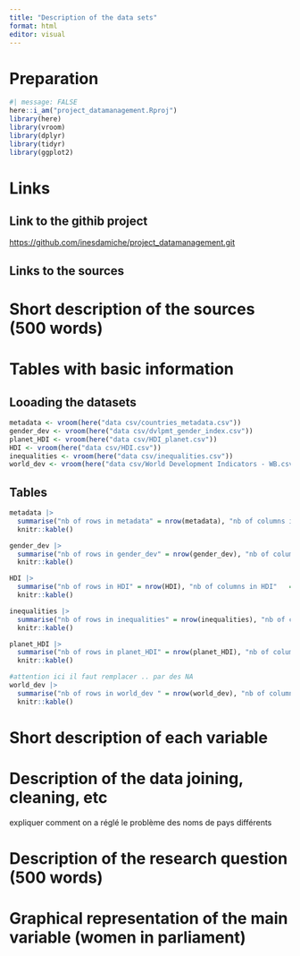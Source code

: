 ```yaml
---
title: "Description of the data sets"
format: html
editor: visual
---
```


# Preparation 
```r
#| message: FALSE
here::i_am("project_datamanagement.Rproj")
library(here)
library(vroom) 
library(dplyr)
library(tidyr)
library(ggplot2)
```

# Links

## Link to the githib project

<https://github.com/inesdamiche/project_datamanagement.git>

## Links to the sources 


# Short description of the sources (500 words)


# Tables with basic information 

## Looading the datasets  
```r
metadata <- vroom(here("data csv/countries_metadata.csv")) 
gender_dev <- vroom(here("data csv/dvlpmt_gender_index.csv"))
planet_HDI <- vroom(here("data csv/HDI_planet.csv"))
HDI <- vroom(here("data csv/HDI.csv"))
inequalities <- vroom(here("data csv/inequalities.csv"))
world_dev <- vroom(here("data csv/World Development Indicators - WB.csv"))
```
## Tables
```r
metadata |> 
  summarise("nb of rows in metadata" = nrow(metadata), "nb of columns in metadata"   = ncol(metadata), "number of na" = sum(is.na(metadata)))|>
  knitr::kable() 

gender_dev |> 
  summarise("nb of rows in gender_dev" = nrow(gender_dev), "nb of columns in metadata"   = ncol(gender_dev), "number of na" = sum(is.na(gender_dev)))|>
  knitr::kable()

HDI |> 
  summarise("nb of rows in HDI" = nrow(HDI), "nb of columns in HDI"   = ncol(HDI), "number of na" = sum(is.na(HDI)))|>
  knitr::kable()

inequalities |> 
  summarise("nb of rows in inequalities" = nrow(inequalities), "nb of columns in inequalities" = ncol(inequalities), "number of na" = sum(is.na(inequalities)))|>
  knitr::kable()

planet_HDI |> 
  summarise("nb of rows in planet_HDI" = nrow(planet_HDI), "nb of columns in planet_HDI" = ncol(planet_HDI), "number of na" = sum(is.na(planet_HDI)))|>
  knitr::kable()

#attention ici il faut remplacer .. par des NA 
world_dev |> 
  summarise("nb of rows in world_dev " = nrow(world_dev), "nb of columns in world_dev" = ncol(world_dev), "number of na" = sum(is.na(world_dev)))|>
  knitr::kable()

```


# Short description of each variable 

# Description of the data joining, cleaning, etc
expliquer comment on a réglé le problème des noms de pays différents 

# Description of the research question (500 words)

# Graphical representation of the main variable (women in parliament)





